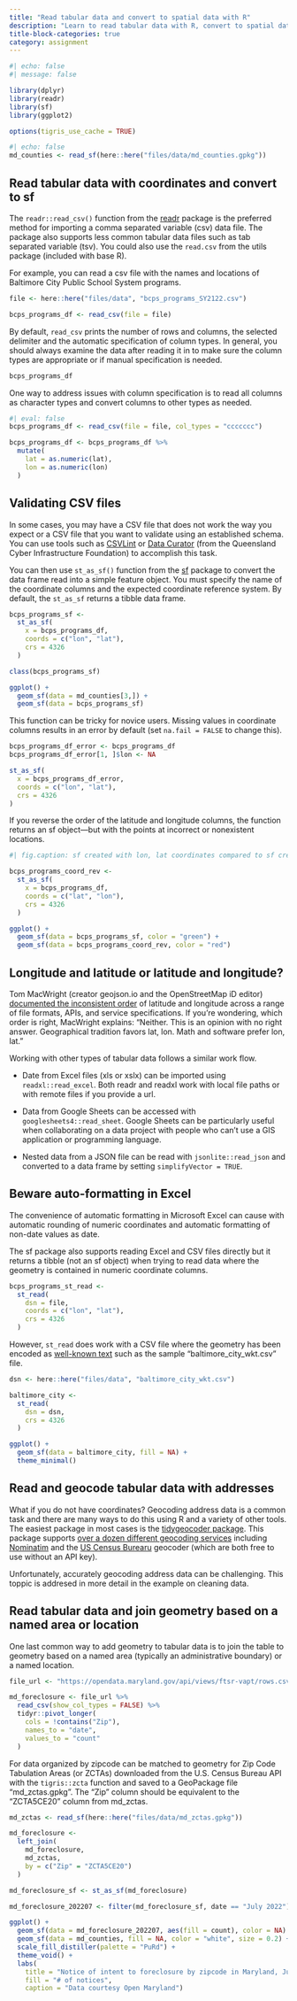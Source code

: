 ```yaml
---
title: "Read tabular data and convert to spatial data with R"
description: "Learn to read tabular data with R, convert to spatial data with the sf package, and clean data with the dplyr and tidy packages."
title-block-categories: true
category: assignment
---
```


```r
#| echo: false
#| message: false

library(dplyr)
library(readr)
library(sf)
library(ggplot2)

options(tigris_use_cache = TRUE)
```

```r
#| echo: false
md_counties <- read_sf(here::here("files/data/md_counties.gpkg"))
```

## Read tabular data with coordinates and convert to sf

The `readr::read_csv()` function from the [readr](https://readr.tidyverse.org/) package is the preferred method for importing a comma separated variable (csv) data file. The package also supports less common tabular data files such as tab separated variable (tsv). You could also use the `read.csv` from the utils package (included with base R).

For example, you can read a csv file with the names and locations of Baltimore City Public School System programs.

```r
file <- here::here("files/data", "bcps_programs_SY2122.csv")

bcps_programs_df <- read_csv(file = file)
```

By default, `read_csv` prints the number of rows and columns, the selected delimiter and the automatic specification of column types. In general, you should always examine the data after reading it in to make sure the column types are appropriate or if manual specification is needed.

```r
bcps_programs_df
```

One way to address issues with column specification is to read all columns as character types and convert columns to other types as needed.

```r
#| eval: false
bcps_programs_df <- read_csv(file = file, col_types = "ccccccc")

bcps_programs_df <- bcps_programs_df %>% 
  mutate(
    lat = as.numeric(lat),
    lon = as.numeric(lon)
  )
```

::: {.callout-tip collapse="false" appearance="default" icon="true"}
## Validating CSV files

In some cases, you may have a CSV file that does not work the way you expect or a CSV file that you want to validate using an established schema. You can use tools such as [CSVLint](https://csvlint.io/) or [Data Curator](https://github.com/qcif/data-curator) (from the Queensland Cyber Infrastructure Foundation) to accomplish this task.
:::

You can then use `st_as_sf()` function from the [sf](https://r-spatial.github.io/sf/) package to convert the data frame read into a simple feature object. You must specify the name of the coordinate columns and the expected coordinate reference system. By default, the `st_as_sf` returns a tibble data frame.

```r
bcps_programs_sf <-
  st_as_sf(
    x = bcps_programs_df,
    coords = c("lon", "lat"),
    crs = 4326
  )

class(bcps_programs_sf)
```

```r
ggplot() +
  geom_sf(data = md_counties[3,]) +
  geom_sf(data = bcps_programs_sf)
```

This function can be tricky for novice users. Missing values in coordinate columns results in an error by default (set `na.fail = FALSE` to change this).

```r
bcps_programs_df_error <- bcps_programs_df
bcps_programs_df_error[1, ]$lon <- NA

st_as_sf(
  x = bcps_programs_df_error,
  coords = c("lon", "lat"),
  crs = 4326
)
```

If you reverse the order of the latitude and longitude columns, the function returns an sf object---but with the points at incorrect or nonexistent locations.

```r
#| fig.caption: sf created with lon, lat coordinates compared to sf created with reversed lat, lon values

bcps_programs_coord_rev <-
  st_as_sf(
    x = bcps_programs_df,
    coords = c("lat", "lon"),
    crs = 4326
  )

ggplot() +
  geom_sf(data = bcps_programs_sf, color = "green") +
  geom_sf(data = bcps_programs_coord_rev, color = "red")
```

::: {.callout-note collapse="true" appearance="default" icon="true"}
## Longitude and latitude or latitude and longitude?

Tom MacWright (creator geojson.io and the OpenStreetMap iD editor) [documented the inconsistent order](https://macwright.com/lonlat/) of latitude and longitude across a range of file formats, APIs, and service specifications. If you're wondering, which order is right, MacWright explains: "Neither. This is an opinion with no right answer. Geographical tradition favors lat, lon. Math and software prefer lon, lat."
:::

Working with other types of tabular data follows a similar work flow.

-   Date from Excel files (xls or xslx) can be imported using `readxl::read_excel`. Both readr and readxl work with local file paths or with remote files if you provide a url.

-   Data from Google Sheets can be accessed with `googlesheets4::read_sheet`. Google Sheets can be particularly useful when collaborating on a data project with people who can't use a GIS application or programming language.

-   Nested data from a JSON file can be read with `jsonlite::read_json` and converted to a data frame by setting `simplifyVector = TRUE`.

::: {.callout-warning collapse="false" appearance="default" icon="true"}
## Beware auto-formatting in Excel

The convenience of automatic formatting in Microsoft Excel can cause with automatic rounding of numeric coordinates and automatic formatting of non-date values as date.
:::

The sf package also supports reading Excel and CSV files directly but it returns a tibble (not an sf object) when trying to read data where the geometry is contained in numeric coordinate columns.

```r
bcps_programs_st_read <-
  st_read(
    dsn = file,
    coords = c("lon", "lat"),
    crs = 4326
  )
```

However, `st_read` does work with a CSV file where the geometry has been encoded as [well-known text](https://en.wikipedia.org/wiki/Well-known_text_representation_of_geometry) such as the sample "baltimore_city_wkt.csv" file.

```r
dsn <- here::here("files/data", "baltimore_city_wkt.csv")

baltimore_city <-
  st_read(
    dsn = dsn,
    crs = 4326
  )

ggplot() +
  geom_sf(data = baltimore_city, fill = NA) +
  theme_minimal()
```

## Read and geocode tabular data with addresses

What if you do not have coordinates? Geocoding address data is a common task and there are many ways to do this using R and a variety of other tools. The easiest package in most cases is the [tidygeocoder package](https://jessecambon.github.io/tidygeocoder/). This package supports [over a dozen different geocoding services](https://jessecambon.github.io/tidygeocoder/articles/geocoder_services.html) including [Nominatim](https://nominatim.org) and the [US Census Burearu](https://geocoding.geo.census.gov/) geocoder (which are both free to use without an API key).

Unfortunately, accurately geocoding address data can be challenging. This toppic is addresed in more detail in the example on cleaning data.

## Read tabular data and join geometry based on a named area or location

One last common way to add geometry to tabular data is to join the table to geometry based on a named area (typically an administrative boundary) or a named location.

```r
file_url <- "https://opendata.maryland.gov/api/views/ftsr-vapt/rows.csv"

md_foreclosure <- file_url %>%
  read_csv(show_col_types = FALSE) %>%
  tidyr::pivot_longer(
    cols = !contains("Zip"),
    names_to = "date",
    values_to = "count"
  )
```

For data organized by zipcode can be matched to geometry for Zip Code Tabulation Areas (or ZCTAs) downloaded from the U.S. Census Bureau API with the `tigris::zcta` function and saved to a GeoPackage file "md_zctas.gpkg". The "Zip" column should be equivalent to the "ZCTA5CE20" column from md_zctas.

```r
md_zctas <- read_sf(here::here("files/data/md_zctas.gpkg"))

md_foreclosure <-
  left_join(
    md_foreclosure,
    md_zctas,
    by = c("Zip" = "ZCTA5CE20")
  )

md_foreclosure_sf <- st_as_sf(md_foreclosure)

md_foreclosure_202207 <- filter(md_foreclosure_sf, date == "July 2022")

ggplot() +
  geom_sf(data = md_foreclosure_202207, aes(fill = count), color = NA) +
  geom_sf(data = md_counties, fill = NA, color = "white", size = 0.2) +
  scale_fill_distiller(palette = "PuRd") +
  theme_void() +
  labs(
    title = "Notice of intent to foreclosure by zipcode in Maryland, July 2022",
    fill = "# of notices",
    caption = "Data courtesy Open Maryland")
```
